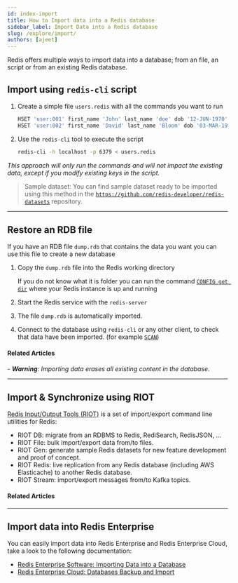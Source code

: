 ```yaml
---
id: index-import
title: How to Import data into a Redis database
sidebar_label: Import Data into a Redis database
slug: /explore/import/
authors: [ajeet]
---
```



<Authors frontMatter={frontMatter} />

Redis offers multiple ways to import data into a database; from an file, an script or from an existing Redis database.

## Import using `redis-cli` script

1. Create a simple file `users.redis` with all the commands you want to run

   ```bash
   HSET 'user:001' first_name 'John' last_name 'doe' dob '12-JUN-1970'
   HSET 'user:002' first_name 'David' last_name 'Bloom' dob '03-MAR-1981'
   ```

2. Use the `redis-cli` tool to execute the script

   ```bash
   redis-cli -h localhost -p 6379 < users.redis
   ```

_This approach will only run the commands and will not impact the existing data, except if you modify existing keys in the script._

> Sample dataset: You can find sample dataset ready to be imported using this method in the [`https://github.com/redis-developer/redis-datasets`](https://github.com/redis-developer/redis-datasets) repository.

---

## Restore an RDB file

If you have an RDB file `dump.rdb` that contains the data you want you can use this file to create a new database

1. Copy the `dump.rdb` file into the Redis working directory

   If you do not know what it is folder you can run the command [`CONFIG get dir`](https://redis.io/commands/config-get) where your Redis instance is up and running

2. Start the Redis service with the `redis-server`
3. The file `dump.rdb` is automatically imported.
4. Connect to the database using `redis-cli` or any other client, to check that data have been imported. (for example [`SCAN`](https://redis.io/commands/SCAN))

#### Related Articles

<div class="row">
  <div class="col">
    <RedisCard
      title="Redis Persistence"
      page="https://redis.io/topics/persistence"
    />
  </div>
  <div class="col"></div>
</div>

_- **Warning**: Importing data erases all existing content in the database._

---

## Import & Synchronize using RIOT

[Redis Input/Output Tools (RIOT)](/explore/riot) is a set of import/export command line utilities for Redis:

- RIOT DB: migrate from an RDBMS to Redis, RediSearch, RedisJSON, ...
- RIOT File: bulk import/export data from/to files.
- RIOT Gen: generate sample Redis datasets for new feature development and proof of concept.
- RIOT Redis: live replication from any Redis database (including AWS Elasticache) to another Redis database.
- RIOT Stream: import/export messages from/to Kafka topics.

#### Related Articles

<div class="row">
  <div class="col">
    <RedisCard
      title="Online Database Migration from Amazon ElastiCache to Redis Enterprise Cloud using RIOT"
      page="/create/aws/import/database-migration-aws-elasticache-redis-enterprise-cloud"
    />
  </div>
</div>

---

## Import data into Redis Enterprise

You can easily import data into Redis Enterprise and Redis Enterprise Cloud, take a look to the following documentation:

- [Redis Enterprise Software: Importing Data into a Database](https://docs.redis.com/latest/rs/administering/import-export/importing-data/)
- [Redis Enterprise Cloud: Databases Backup and Import](https://docs.redis.com/latest/rc/api/examples/back-up-and-import-data/)
